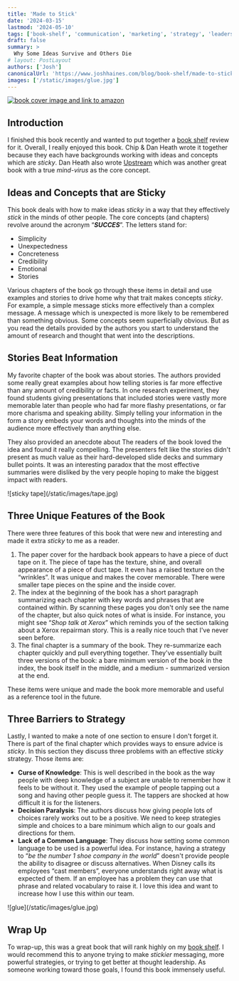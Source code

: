 ```yaml
---
title: 'Made to Stick'
date: '2024-03-15'
lastmod: '2024-05-10'
tags: ['book-shelf', 'communication', 'marketing', 'strategy', 'leadership']
draft: false
summary: >
  Why Some Ideas Survive and Others Die
# layout: PostLayout
authors: ['Josh']
canonicalUrl: 'https://www.joshhaines.com/blog/book-shelf/made-to-stick'
images: ['/static/images/glue.jpg']
---
```


<div className="mx-auto w-1/3">
  <a href="https://www.amazon.com/Made-Stick-Ideas-Survive-Others/dp/1400064287">
    <img
      alt="book cover image and link to amazon"
      src="https://m.media-amazon.com/images/I/51v+SnpekvL._SY445_SX342_.jpg"
    />
  </a>
</div>

## Introduction

I finished this book recently and wanted to put together a [book shelf](/blog/book-shelf) review for it. Overall, I really enjoyed this book. Chip & Dan Heath wrote it together because they each have backgrounds working with ideas and concepts which are _sticky_. Dan Heath also wrote [Upstream](/blog/book-shelf/upstream) which was another great book with a true _mind-virus_ as the core concept.

## Ideas and Concepts that are Sticky

This book deals with how to make ideas _sticky_ in a way that they effectively _stick_ in the minds of other people. The core concepts (and chapters) revolve around the acronym “_**SUCCES**_”. The letters stand for:

- Simplicity
- Unexpectedness
- Concreteness
- Credibility
- Emotional
- Stories

Various chapters of the book go through these items in detail and use examples and stories to drive home why that trait makes concepts _sticky_. For example, a simple message sticks more effectively than a complex message. A message which is unexpected is more likely to be remembered than something obvious. Some concepts seem superficially obvious. But as you read the details provided by the authors you start to understand the amount of research and thought that went into the descriptions.

## Stories Beat Information

My favorite chapter of the book was about stories. The authors provided some really great examples about how telling stories is far more effective than any amount of credibility or facts. In one research experiment, they found students giving presentations that included stories were vastly more memorable later than people who had far more flashy presentations, or far more charisma and speaking ability. Simply telling your information in the form a story embeds your words and thoughts into the minds of the audience more effectively than anything else.

They also provided an anecdote about The readers of the book loved the idea and found it really compelling. The presenters felt like the stories didn't present as much value as their hard-developed slide decks and summary bullet points. It was an interesting paradox that the most effective summaries were disliked by the very people hoping to make the biggest impact with readers.

<div className="-mx-2 flex flex-wrap justify-center overflow-hidden xl:-mx-2">
  <div className="my-1 w-full overflow-hidden px-2 xl:my-1 xl:w-3/4 xl:px-2">
    ![sticky tape](/static/images/tape.jpg)
  </div>
</div>

## Three Unique Features of the Book

There were three features of this book that were new and interesting and made it extra _sticky_ to me as a reader.

1. The paper cover for the hardback book appears to have a piece of duct tape on it. The piece of tape has the texture, shine, and overall appearance of a piece of duct tape. It even has a raised texture on the “wrinkles”. It was unique and makes the cover memorable. There were smaller tape pieces on the spine and the inside cover.
2. The index at the beginning of the book has a short paragraph summarizing each chapter with key words and phrases that are contained within. By scanning these pages you don't only see the name of the chapter, but also quick notes of what is inside. For instance, you might see “_Shop talk at Xerox_” which reminds you of the section talking about a Xerox repairman story. This is a really nice touch that I've never seen before.
3. The final chapter is a summary of the book. They re-summarize each chapter quickly and pull everything together. They've essentially built three versions of the book: a bare minimum version of the book in the index, the book itself in the middle, and a medium - summarized version at the end.

These items were unique and made the book more memorable and useful as a reference tool in the future.

## Three Barriers to Strategy

Lastly, I wanted to make a note of one section to ensure I don't forget it. There is part of the final chapter which provides ways to ensure advice is _sticky_. In this section they discuss three problems with an effective _sticky_ strategy. Those items are:

- **Curse of Knowledge**: This is well described in the book as the way people with deep knowledge of a subject are unable to remember how it feels to be without it. They used the example of people tapping out a song and having other people guess it. The tappers are shocked at how difficult it is for the listeners.
- **Decision Paralysis**: The authors discuss how giving people lots of choices rarely works out to be a positive. We need to keep strategies simple and choices to a bare minimum which align to our goals and directions for them.
- **Lack of a Common Language**: They discuss how setting some common language to be used is a powerful idea. For instance, having a strategy to “_be the number 1 shoe company in the world_” doesn't provide people the ability to disagree or discuss alternatives. When Disney calls its employees “cast members”, everyone understands right away what is expected of them. If an employee has a problem they can use that phrase and related vocabulary to raise it. I love this idea and want to increase how I use this within our team.

<div className="-mx-2 flex flex-wrap justify-center overflow-hidden xl:-mx-2">
  <div className="my-1 w-full overflow-hidden px-2 xl:my-1 xl:w-3/4 xl:px-2">
    ![glue](/static/images/glue.jpg)
  </div>
</div>

## Wrap Up

To wrap-up, this was a great book that will rank highly on my [book shelf](/blog/book-shelf). I would recommend this to anyone trying to make _stickier_ messaging, more powerful strategies, or trying to get better at thought leadership. As someone working toward those goals, I found this book immensely useful.
